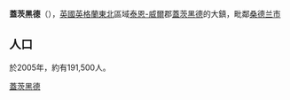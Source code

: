 {{NoteTA|G1=UK Places}}
{{Infobox UK place
|country                  = 英格蘭
|official_name            = Gateshead
|latitude = 54.95
|longitude = -1.60
|population               = 120,046
|population_ref           = (2011 Census)
|metropolitan_county      = [[泰恩-威爾|泰恩-威爾]]
|region                   = 東北英格蘭
|constituency_westminster = [[Gateshead_(UK_Parliament_constituency)|Gateshead]]
|post_town                = GATESHEAD
|postcode_area            = NE
|postcode_district        = NE8-NE11
|dial_code                = 0191
|os_grid_reference        = NZ2460
|static_image_caption        = 
|static_image_name     = Carr Hill Road, Gateshead.JPG
}}
'''蓋茨黑德'''（{{lang-en|Gateshead}}），[[英國|英國]][[英格蘭|英格蘭]][[東北英格蘭|東北]]區域[[泰恩-威爾|泰恩-威爾]]郡[[蓋茨黑德都市自治市|蓋茨黑德]]的大鎮，毗鄰[[桑德兰市|桑德兰市]]

== 人口 ==
於2005年，約有191,500人。

{{Authority control}}
{{英國地理小作品}}
{{泰因威爾行政區劃}}

[[Category:蓋茨黑德|]]